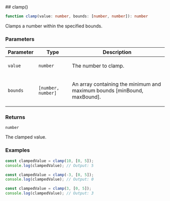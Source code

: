 
[//]: # (Do not edit directly)
[//]: # (Generated by the Cocokits TypeDoc custom theme)



<Meta title='Utils/Math'/>
<MdxPage breadcrumb='Utils' title='Math' tocItems={tocItems} hideThemeSwitcher={true}>
<div>
</div><div id="selection_clamp">
## clamp()

```ts
function clamp(value: number, bounds: [number, number]): number
```

Clamps a number within the specified bounds.

### Parameters

<div className="arg-type-table-wrapper">
<table className="arg-type-table arg-type-table--full-width">
<thead>
<tr>
<th>Parameter</th>
<th>Type</th>
<th className="description-column">Description</th>
</tr>
</thead>
<tbody>
<tr>
<td>

`value`

</td>
<td>

`number`

</td>
<td>

The number to clamp.

</td>
</tr>
<tr>
<td>

`bounds`

</td>
<td>

`[number, number]`

</td>
<td>

An array containing the minimum and maximum bounds [minBound, maxBound].

</td>
</tr>
</tbody>
</table>
</div>

### Returns

`number`

The clamped value.

### Examples

```ts
const clampedValue = clamp(10, [0, 5]);
console.log(clampedValue); // Output: 5
```

```ts
const clampedValue = clamp(-3, [0, 5]);
console.log(clampedValue); // Output: 0
```

```ts
const clampedValue = clamp(3, [0, 5]);
console.log(clampedValue); // Output: 3
```

</div>
</MdxPage>
